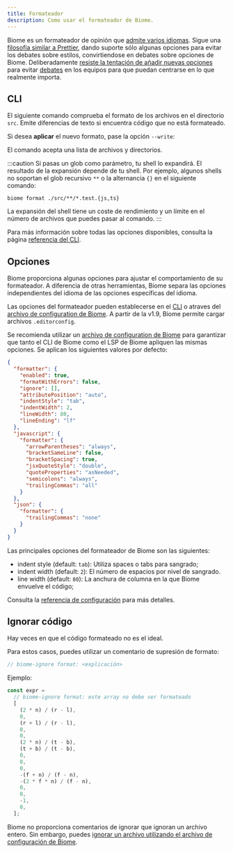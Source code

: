 ```yaml
---
title: Formateador
description: Como usar el formateador de Biome.
---
```



Biome es un formateador de opinión que [admite varios idiomas](/internals/language-support).
Sigue una [filosofía similar a Prettier](https://prettier.io/docs/en/option-philosophy.html),
dando suporte sólo algunas opciones para evitar los debates sobre estilos, convirtiendose en debates sobre opciones de Biome.
Deliberadamente [resiste la tentación de añadir nuevas opciones](https://github.com/prettier/prettier/issues/40) para evitar [debates](https://en.wikipedia.org/wiki/Law_of_triviality) en los equipos para que puedan centrarse en lo que realmente importa.

## CLI

El siguiente comando comprueba el formato de los archivos en el directorio `src`.
Emite diferencias de texto si encuentra código que no está formateado.

<PackageManagerBiomeCommand command="format ./src" />

Si desea **aplicar** el nuevo formato, pase la opción `--write`:

<PackageManagerBiomeCommand command="format --write ./src" />

El comando acepta una lista de archivos y directorios.

:::caution
Si pasas un glob como parámetro, tu shell lo expandirá.
El resultado de la expansión depende de tu shell.
Por ejemplo, algunos shells no soportan el glob recursivo `**` o la alternancia `{}` en el siguiente comando:

```shell
biome format ./src/**/*.test.{js,ts}
```

La expansión del shell tiene un coste de rendimiento y un límite en el número de archivos que puedes pasar al comando.
:::

Para más información sobre todas las opciones disponibles, consulta la página [referencia del CLI](/reference/cli#biome-format).

## Opciones

Biome proporciona algunas opciones para ajustar el comportamiento de su formateador.
A diferencia de otras herramientas, Biome separa las opciones independientes del idioma de las opciones específicas del idioma.

Las opciones del formateador pueden establecerse en el [CLI](/reference/cli/#biome-format) o atraves del [archivo de configuration de Biome](/guides/configure-biome).
A partir de la v1.9, Biome permite cargar archivos `.editorconfig`.

Se recomienda utilizar un [archivo de configuration de Biome](/guides/configure-biome) para garantizar que tanto el CLI de Biome como el LSP de Biome apliquen las mismas opciones.
Se aplican los siguientes valores por defecto:

```json title="biome.json"
{
  "formatter": {
    "enabled": true,
    "formatWithErrors": false,
    "ignore": [],
    "attributePosition": "auto",
    "indentStyle": "tab",
    "indentWidth": 2,
    "lineWidth": 80,
    "lineEnding": "lf"
  },
  "javascript": {
    "formatter": {
      "arrowParentheses": "always",
      "bracketSameLine": false,
      "bracketSpacing": true,
      "jsxQuoteStyle": "double",
      "quoteProperties": "asNeeded",
      "semicolons": "always",
      "trailingCommas": "all"
    }
  },
  "json": {
    "formatter": {
      "trailingCommas": "none"
    }
  }
}
```

Las principales opciones del formateador de Biome son las siguientes:

- indent style (default: `tab`): Utiliza spaces o tabs para sangrado;
- indent width (default: `2`): El número de espacios por nivel de sangrado.
- line width (default: `80`): La anchura de columna en la que Biome envuelve el código;

Consulta la [referencia de configuración](/reference/configuration#formatter) para más detalles.

## Ignorar código

Hay veces en que el código formateado no es el ideal.

Para estos casos, puedes utilizar un comentario de supresión de formato:

```js title="example.js"
// biome-ignore format: <explicación>
```

Ejemplo:

```js title="example.js"
const expr =
  // biome-ignore format: este array no debe ser formateado
  [
    (2 * n) / (r - l),
    0,
    (r + l) / (r - l),
    0,
    0,
    (2 * n) / (t - b),
    (t + b) / (t - b),
    0,
    0,
    0,
    -(f + n) / (f - n),
    -(2 * f * n) / (f - n),
    0,
    0,
    -1,
    0,
  ];
```

Biome no proporciona comentarios de ignorar que ignoran un archivo entero.
Sin embargo, puedes [ignorar un archivo utilizando el archivo de configuración de Biome](/guides/configure-biome/#ignore-files).
